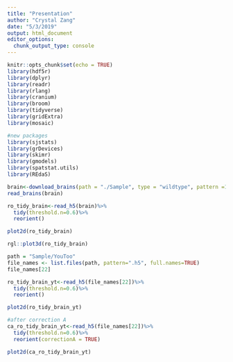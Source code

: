 ```yaml
---
title: "Presentation"
author: "Crystal Zang"
date: "5/3/2019"
output: html_document
editor_options: 
  chunk_output_type: console
---
```


```r
knitr::opts_chunk$set(echo = TRUE)
library(hdf5r)
library(dplyr)
library(readr)
library(rlang)
library(cranium)
library(broom)
library(tidyverse)
library(gridExtra)
library(mosaic)

#new packages
library(sjstats)
library(grDevices)
library(skimr)
library(gmodels)
library(spatstat.utils)
library(REdaS)
```

```r
brain<-download_brains(path = "./Sample", type = "wildtype", pattern =101)
read_brains(brain)
```




```r
ro_tidy_brain<-read_h5(brain)%>%
  tidy(threshold.n=0.6)%>%
  reorient()

plot2d(ro_tidy_brain)

rgl::plot3d(ro_tidy_brain)
```



```r
path = "Sample/YouToo"
file_names <- list.files(path, pattern=".h5", full.names=TRUE)
file_names[22]

ro_tidy_brain_yt<-read_h5(file_names[22])%>%
  tidy(threshold.n=0.6)%>%
  reorient()

plot2d(ro_tidy_brain_yt)

#after correction A
ca_ro_tidy_brain_yt<-read_h5(file_names[22])%>%
  tidy(threshold.n=0.6)%>%
  reorient(correctionA = TRUE)

plot2d(ca_ro_tidy_brain_yt)
```

